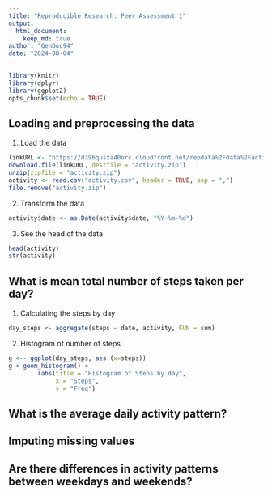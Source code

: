 ```yaml
---
title: "Reproducible Research: Peer Assessment 1"
output: 
  html_document:
    keep_md: true
author: "GenDoc94"
date: "2024-08-04"
---
```


```r
library(knitr)
library(dplyr)
library(ggplot2)
opts_chunk$set(echo = TRUE)
```

## Loading and preprocessing the data
1. Load the data
```r
linkURL <- "https://d396qusza40orc.cloudfront.net/repdata%2Fdata%2Factivity.zip"
download.file(linkURL, destfile = "activity.zip")
unzip(zipfile = "activity.zip")
activity <- read.csv("activity.csv", header = TRUE, sep = ",")
file.remove("activity.zip")
```

2. Transform the data
```r
activity$date <- as.Date(activity$date, "%Y-%m-%d")
```

3. See the head of the data
```r
head(activity)
str(activity)
```

## What is mean total number of steps taken per day?
1. Calculating the steps by day
```r
day_steps <- aggregate(steps ~ date, activity, FUN = sum)
```

2. Histogram of number of steps
```r
g <-- ggplot(day_steps, aes (x=steps))
g + geom_histogram() +
        labs(title = "Histogram of Steps by day",
             x = "Steps",
             y = "Freq")
```

## What is the average daily activity pattern?



## Imputing missing values



## Are there differences in activity patterns between weekdays and weekends?
